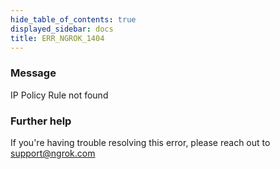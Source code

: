 ```yaml
---
hide_table_of_contents: true
displayed_sidebar: docs
title: ERR_NGROK_1404
---
```




### Message

IP Policy Rule not found

<ErrorDetails error="err_ngrok_1404" />

### Further help

If you're having trouble resolving this error, please reach out to [support@ngrok.com](mailto:support@ngrok.com?subject=Help%20with%20ERR_NGROK_1404)

